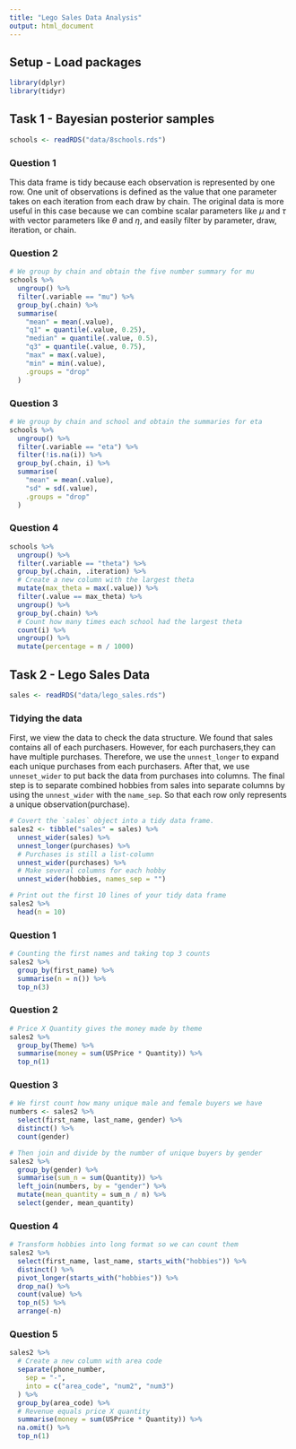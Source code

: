 ```yaml
---
title: "Lego Sales Data Analysis"
output: html_document
---
```


## Setup - Load packages

```r
library(dplyr)
library(tidyr)
```

## Task 1 - Bayesian posterior samples

```r
schools <- readRDS("data/8schools.rds")
```

### Question 1

This data frame is tidy because each observation is represented by one row. One unit of observations is defined as the value that one parameter takes on each iteration from each draw by chain. The original data is more useful in this case because we can combine scalar parameters like $\mu$ and $\tau$ with vector parameters like $\theta$ and $\eta$, and easily filter by parameter, draw, iteration, or chain.

### Question 2

```r
# We group by chain and obtain the five number summary for mu
schools %>%
  ungroup() %>%
  filter(.variable == "mu") %>%
  group_by(.chain) %>%
  summarise(
    "mean" = mean(.value),
    "q1" = quantile(.value, 0.25),
    "median" = quantile(.value, 0.5),
    "q3" = quantile(.value, 0.75),
    "max" = max(.value),
    "min" = min(.value),
    .groups = "drop"
  )
```

### Question 3

```r
# We group by chain and school and obtain the summaries for eta
schools %>%
  ungroup() %>%
  filter(.variable == "eta") %>%
  filter(!is.na(i)) %>%
  group_by(.chain, i) %>%
  summarise(
    "mean" = mean(.value),
    "sd" = sd(.value),
    .groups = "drop"
  )
```

### Question 4

```r
schools %>%
  ungroup() %>%
  filter(.variable == "theta") %>%
  group_by(.chain, .iteration) %>%
  # Create a new column with the largest theta
  mutate(max_theta = max(.value)) %>%
  filter(.value == max_theta) %>%
  ungroup() %>%
  group_by(.chain) %>%
  # Count how many times each school had the largest theta
  count(i) %>%
  ungroup() %>%
  mutate(percentage = n / 1000)
```

## Task 2 - Lego Sales Data

```r
sales <- readRDS("data/lego_sales.rds")
```

### Tidying the data

First, we view the data to check the data structure. We found that sales contains all of each purchasers. However, for each purchasers,they can have multiple purchases. Therefore, we use the `unnest_longer` to expand each unique purchases from each purchasers. After that, we use `unneset_wider` to put back the data from purchases into columns. The final step is to separate combined hobbies from sales into separate columns by using the `unnest_wider` with the `name_sep`. So that each row only represents a unique observation(purchase). 

```r
# Covert the `sales` object into a tidy data frame.
sales2 <- tibble("sales" = sales) %>%
  unnest_wider(sales) %>%
  unnest_longer(purchases) %>%
  # Purchases is still a list-column
  unnest_wider(purchases) %>%
  # Make several columns for each hobby
  unnest_wider(hobbies, names_sep = "")
```

```r
# Print out the first 10 lines of your tidy data frame
sales2 %>%
  head(n = 10)
```

### Question 1

```r
# Counting the first names and taking top 3 counts
sales2 %>%
  group_by(first_name) %>%
  summarise(n = n()) %>%
  top_n(3)
```

### Question 2

```r
# Price X Quantity gives the money made by theme
sales2 %>%
  group_by(Theme) %>%
  summarise(money = sum(USPrice * Quantity)) %>%
  top_n(1)
```

### Question 3

```r
# We first count how many unique male and female buyers we have
numbers <- sales2 %>%
  select(first_name, last_name, gender) %>%
  distinct() %>%
  count(gender)

# Then join and divide by the number of unique buyers by gender
sales2 %>%
  group_by(gender) %>%
  summarise(sum_n = sum(Quantity)) %>%
  left_join(numbers, by = "gender") %>%
  mutate(mean_quantity = sum_n / n) %>%
  select(gender, mean_quantity)
```

### Question 4

```r
# Transform hobbies into long format so we can count them
sales2 %>%
  select(first_name, last_name, starts_with("hobbies")) %>%
  distinct() %>% 
  pivot_longer(starts_with("hobbies")) %>%
  drop_na() %>%
  count(value) %>%
  top_n(5) %>%
  arrange(-n)
```

### Question 5

```r
sales2 %>%
  # Create a new column with area code
  separate(phone_number,
    sep = "-",
    into = c("area_code", "num2", "num3")
  ) %>%
  group_by(area_code) %>%
  # Revenue equals price X quantity
  summarise(money = sum(USPrice * Quantity)) %>%
  na.omit() %>%
  top_n(1)
```
